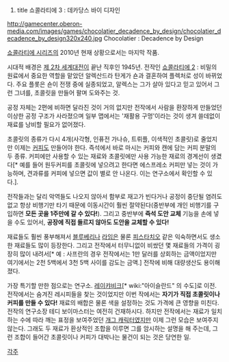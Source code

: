 #title 쇼콜라티에 3 : 데카당스 바이 디자인
http://gamecenter.oberon-media.com/images/games/chocolatier_decadence_by_design/chocolatier_decadence_by_design320x240.jpg
Chocolatier : Decadence by Design

[[쇼콜라티에 시리즈]]의 2010년 현재 상황으로서는 마지막 작품.

시대적 배경은 [[제 2차 세계대전]]이 끝난 직후인 1945년. 전작인 [[쇼콜라티에 2]] : 비밀의 원료에서 중요한 역할을 맡았던 알렉산드라 탄게가 숀과 결혼하여 플렉처로 성이 바뀌었다. 주요 플롯은 숀이 전쟁 중에 실종되었고, 알렉스는 그가 살아 있다고 믿고 있어서 그런 그녀를, 초콜릿을 만들어 팔며 도와주는 것.

공정 자체는 2편에 비하면 달라진 것이 거의 없지만 전작에서 사람을 환장하게 만들었던 이상한 공정 구조가 사라졌으며 일부 맵에서는 '재활용 구멍'이라는 것이 생겨 쓸데없이 재료를 낭비할 필요가 없어졌다.

초콜릿의 종류가 다시 4개(사각형, 인퓨전 가나슈, 트뤼플, 이색적인 초콜릿)로 줄었지만 이제는 [[커피]]도 만들어야 한다. 즉석에서 바로 마시는 커피와 캔에 담는 커피 분말의 두 종류. 커피에만 사용할 수 있는 재료와 초콜릿에만 사용 가능한 재료의 경계선이 생겼다[* 예를 들어 원두커피를 초콜릿에 넣으려고 한다면 에스프레소 커피만 넣는 것이 가능하며, 견과류를 커피에 넣으면 값이 별로 안 나온다. 이는 연구소에서 확인할 수 있다.].

전작들과는 달리 악역들도 나오지 않아서 함부로 재고가 빈다거나 공정이 중단될 염려도 없고 항상 비행기만 타기 때문에 이동시간이 훨씬 절약된다(중반부에 개인 비행기를 구입하면 '''모든 곳을 1주만에 갈 수 있다!'''). 그리고 중반부에 '''즉석 도안 교체''' 기능을 손에 넣을 수도 있어서, '''공장에 직접 들르지 않아도 도안을 교체할 수 있다!'''

재료들도 훨씬 풍부해져서 [[블루베리]]나 [[라임]]은 물론 [[피스타치오]] 같은 익숙하면서도 생소한 재료들도 많이 등장한다. 그리고 전작에서 터무니없이 비쌌던 몇 재료들의 가격이 굉장히 많이 내려서[* 예 : 사프란의 경우 전작에서는 1만 달러를 상회하는 금액이었지만 여기에서는 2천 5백에서 3천 5백 사이를 감도는 금액.] 전작에 비해 대량생산도 용이해졌다.

가장 특기할 만한 점으로는 연구소. [[레이캬비크]][* wiki:"아이슬란드" 의 수도]로 이전. 전작에서는 숨겨진 레시피들을 찾는 것이었지만 이번 작에서는 '''자기가 직접 초콜릿이나 커피를 만들 수 있다!''' 재료의 배합은 물론 색을 설정하는 것도 가격에 큰 영향을 미친다.
전작의 연구소장 테디 보이마스터는 여전히 건재하시다. 하지만 전작에서는 재료가 일치하는 수에 따라 깨는 표정을 보여주었던 [[개그 캐릭터]]였지만 이제 그런 모습은 보여주지 않는다. 그래도 두 재료가 환상적인 조합을 이루면 그를 암시하는 설명을 해 주는데, 그런 조합이 들어간 초콜릿이나 커피가 대박나는 물건이 되는 것은 당연한 일.

[[각주]]
